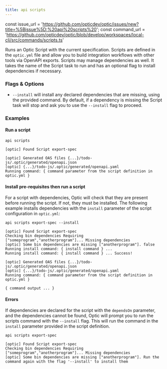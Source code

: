 ```yaml
---
title: api scripts
---
```


const issue_url = 'https://github.com/opticdev/optic/issues/new?title=%5Bissue%5D:%20api%20scripts%20';
const command_url = 'https://github.com/opticdev/optic/blob/develop/workspaces/local-cli/src/commands/scripts.ts'

Runs an Optic Script with the current specification. Scripts are defined in the `optic.yml` file and allow you to build integration workflows with other tools via OpenAPI exports. Scripts may manage dependencies as well. It takes the name of the Script task to run and has an optional flag to install dependencies if necessary.

### Flags & Options

- `--install` will install any declared dependencies that are missing, using the provided command. By default, if a dependency is missing the Script task will stop and ask you to use the `--install` flag to proceed.

### Examples

#### Run a script

```
api scripts
```

```
[optic] Found Script export-spec

[optic] Generated OAS files {...}/todo-js/.optic/generated/openapi.json
[optic] {...}/todo-js/.optic/generated/openapi.yaml
Running command: { command parameter from the script definition in optic.yml }
```

#### Install pre-requisites then run a script

For a script with dependencies, Optic will check that they are present before running the script. If not, they must be installed. The following example installs dependencies with the `install` parameter of the script configuration in `optic.yml`: 

```
api scripts export-spec --install
```

```
[optic] Found Script export-spec
Checking bin dependencies Requiring ["someprogram","anotherprogram"]... Missing dependencies
[optic] Some bin dependencies are missing ["anotherprogram"]. false
Running install command: { install command } ...
Running install command: { install command } ... Success!

[optic] Generated OAS files {...}/todo-js/.optic/generated/openapi.json
[optic] {...}/todo-js/.optic/generated/openapi.yaml
Running command: { command parameter from the script definition in optic.yml }

{ command output ... }
```

#### Errors

If dependencies are declared for the script with the `dependsOn` parameter, and the dependencies cannot be found, Optic will prompt you to run the scripts command with the `--install` flag. This will run the command in the `install` parameter provided in the script definition.

```
api scripts export-spec
```

```
[optic] Found Script export-spec
Checking bin dependencies Requiring ["someprogram","anotherprogram"]... Missing dependencies
[optic] Some bin dependencies are missing ["anotherprogram"]. Run the command again with the flag '--install' to install them
```

<IssuesAndContributing issue_url={issue_url} command_url={command_url} />